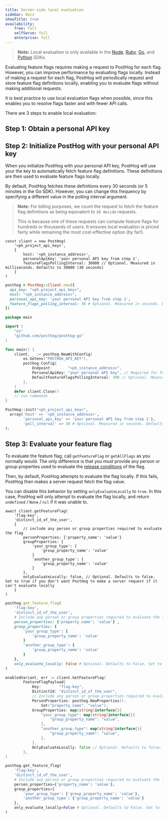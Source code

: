 ```yaml
---
title: Server-side local evaluation
sidebar: Docs
showTitle: true
availability:
    free: full
    selfServe: full
    enterprise: full
---
```


> **Note:** Local evaluation is only available in the [Node](/docs/libraries/node), [Ruby](https://posthog.com/docs/libraries/ruby), [Go](https://posthog.com/docs/libraries/go), and [Python](https://posthog.com/docs/libraries/python) SDKs.

Evaluating feature flags requires making a request to PostHog for each flag. However, you can improve performance by evaluating flags locally.  Instead of making a request for each flag, PostHog will periodically request and store feature flag definitions locally, enabling you to evaluate flags without making additional requests.

It is best practice to use local evaluation flags when possible, since this enables you to resolve flags faster and with fewer API calls.

There are 3 steps to enable local evaluation:

## Step 1: Obtain a personal API key


<ObtainPersonalAPIKey />

## Step 2: Initialize PostHog with your personal API key

When you initialize PostHog with your personal API key, PostHog will use your the key to automatically fetch feature flag definitions. These definitions are then used to evaluate feature flags locally.

By default, PostHog fetches these definitions every 30 seconds (or 5 minutes in the Go SDK). However, you can change this frequency by specifying a different value in the polling interval argument.

> **Note:** For billing purposes, we count the request to fetch the feature flag definitions as being equivalent to `10 decide` requests. 
> 
> This is because one of these requests can compute feature flags for hundreds or thousands of users. It ensures local evaluation is priced fairly while remaining the most cost-effective option (by far!). 

<MultiLanguage>

```node
const client = new PostHog(
    '<ph_project_api_key>',
    { 
        host: '<ph_instance_address>',
        personalApiKey: 'your personal API key from step 1',
        featureFlagsPollingInterval: 30000 // Optional. Measured in milliseconds. Defaults to 30000 (30 seconds)
    }
) 
```

```ruby
posthog = PostHog::Client.new({
  api_key: "<ph_project_api_key>",
  host: "<ph_instance_address>",
  personal_api_key: 'your personal API key from step 1',
  feature_flags_polling_interval: 30 # Optional. Measured in seconds. Defaults to 30.
})
```

```go
package main

import (
    "os"
    "github.com/posthog/posthog-go"
)

func main() {
	client, _ := posthog.NewWithConfig(
		os.Getenv("POSTHOG_API_KEY"),
		posthog.Config{
			Endpoint:       "<ph_instance_address>",
			PersonalApiKey: "your personal API key", // Required for feature flags
            DefaultFeatureFlagsPollingInterval: 300 // Optional. Measured in seconds. Defaults to 300 (5 minutes).
		},
	)
	defer client.Close()
	// run commands
}
```

```python
PostHog::init("<ph_project_api_key>",
  array('host' => '<ph_instance_address>',
        'personal_api_key' => 'your personal API key from step 1'),
        'poll_interval' => 30 # Optional. Measured in seconds. Defaults to 30.
);
```
</MultiLanguage>

## Step 3: Evaluate your feature flag

To evaluate the feature flag, call `getFeatureFlag` or `getAllFlags` as you normally would. The only difference is that you must provide any person or group properties used to evaluate the [release conditions](/docs/feature-flags/creating-feature-flags#release-conditions) of the flag.

Then, by default, PostHog attempts to evaluate the flag locally. If this fails, PostHog then makes a server request fetch the flag value.

You can disable this behavior by setting `onlyEvaluateLocally` to `true`. In this case, PostHog will only attempt to evaluate the flag locally, and return `undefined` / `None` / `nil` if it was unable to.


<MultiLanguage>

```node
await client.getFeatureFlag(
    'flag-key',
    'distinct_id_of_the_user',
    {
        // include any person or group properties required to evaluate the flag
        personProperties: {'property_name': 'value'} 
        groupProperties: {
            'your_group_type': {
                'group_property_name': 'value'
            }
            'another_group_type': {
                'group_property_name': 'value'
            } 
        },
        onlyEvaluateLocally: false, // Optional. Defaults to false. Set to true if you don't want PostHog to make a server request if it can't evaluate locally
    }
)
```

```ruby
posthog.get_feature_flag(
    'flag-key',
    'distinct_id_of_the_user',
    # Include any person or group properties required to evaluate the flag
    person_properties: {'property_name': 'value'} ,
    group_properties: {
        'your_group_type': {
            'group_property_name': 'value'
        }
        'another_group_type': {
            'group_property_name': 'value'
        } 
    },
    only_evaluate_locally: False # Optional. Defaults to False. Set to True if you don't want PostHog to make a server request if it can't evaluate locally
)
```

```go
enabledVariant, err := client.GetFeatureFlag(
        FeatureFlagPayload{
            Key:        "flag-key",
            DistinctId: "distinct_id_of_the_user",
            // Include any person or group properties required to evaluate the flag
            PersonProperties: posthog.NewProperties().
                Set("property_name", "value"),
            GroupProperties: map[string]interface{}{
                "your_group_type": map[string]interface{}{
                    "group_property_name": "value",
                },
                "another_group_type": map[string]interface{}{
                    "group_property_name": "value",
                },
            },            
            OnlyEvaluateLocally: false // Optional. Defaults to false. Set to true if you don't want PostHog to make a server request if it can't evaluate locally
        },
)
```

```python
posthog.get_feature_flag(
    'flag-key',
    'distinct_id_of_the_user',
    # Include any person or group properties required to evaluate the flag
    person_properties={'property_name': 'value'},
    group_properties={
        'your_group_type': {'group_property_name': 'value'},
        'another_group_type': {'group_property_name': 'value'}
    },
    only_evaluate_locally=False # Optional. Defaults to False. Set to True if you don't want PostHog to make a server request if it can't evaluate locally
)
```

</MultiLanguage>